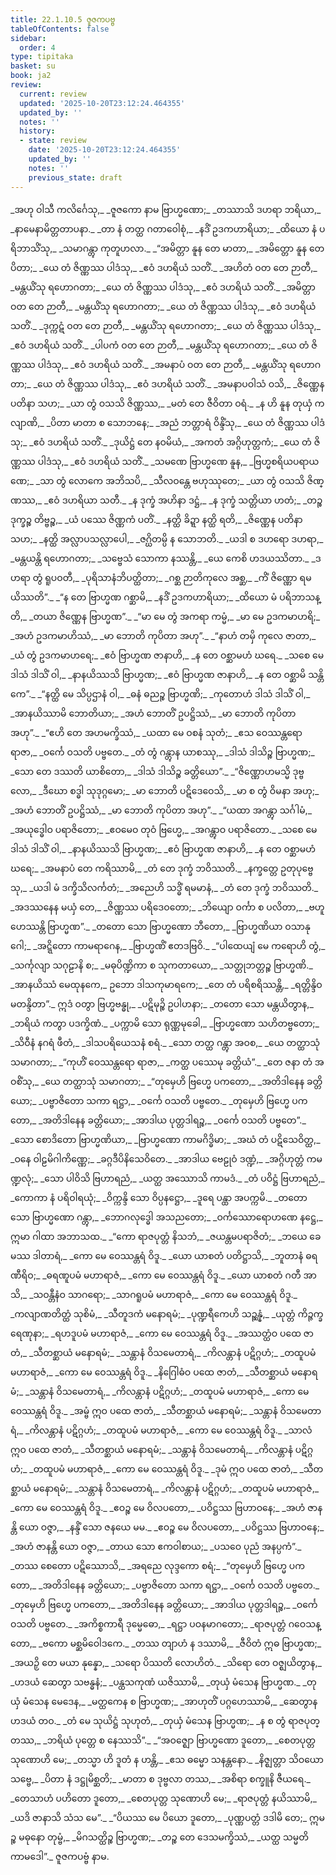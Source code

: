 ```yaml
---
title: 22.1.10.5 ဇူဇကပဗ္ဗ
tableOfContents: false
sidebar:
  order: 4
type: tipitaka
basket: su
book: ja2
review:
  current: review
  updated: '2025-10-20T23:12:24.464355'
  updated_by: ''
  notes: ''
  history:
  - state: review
    date: '2025-10-20T23:12:24.464355'
    updated_by: ''
    notes: ''
    previous_state: draft
---
```



<DynamicBreadcrumb />


<ReviewStatus review={frontmatter.review} showDetails={true} />

<HypothesisAnnotation frontmatter={frontmatter} />

<Division number="1914" book="ja2" e="ch" v="23" p="333">

<Paragraph number="3264" type="verses" book="ja2">
_အဟု ဝါသီ ကလိင်္ဂေသု,_  
_ဇူဇကော နာမ ဗြာဟ္မဏော;_  
_တဿာသိ ဒဟရာ ဘရိယာ,_  
_နာမေနာမိတ္တတာပနာ._  

</Paragraph>

</Division>
<Division number="1915" book="ja2" e="ch" v="23" p="333">

<Paragraph number="3265" type="verses" book="ja2">
_တာ နံ တတ္ထ ဂတာဝေါစုံ,_  
_နဒိံ ဥဒကဟာရိယာ;_  
_ထိယော နံ ပရိဘာသိံသု,_  
_သမာဂန္တွာ ကုတူဟလာ._  

</Paragraph>

</Division>
<Division number="1916" book="ja2" e="ch" v="23" p="333">

<Paragraph number="3266" type="verses" book="ja2">
_“အမိတ္တာ နူန တေ မာတာ,_  
_အမိတ္တော နူန တေ ပိတာ;_  
_ယေ တံ ဇိဏ္ဏဿ ပါဒံသု,_  
_ဧဝံ ဒဟရိယံ သတိံ._  

</Paragraph>

</Division>
<Division number="1917" book="ja2" e="ch" v="23" p="334">

<Paragraph number="3267" type="verses" book="ja2">
_အဟိတံ ဝတ တေ ဉာတီ,_  
_မန္တယိံသု ရဟောဂတာ;_  
_ယေ တံ ဇိဏ္ဏဿ ပါဒံသု,_  
_ဧဝံ ဒဟရိယံ သတိံ._  

</Paragraph>

</Division>
<Division number="1918" book="ja2" e="ch" v="23" p="334">

<Paragraph number="3268" type="verses" book="ja2">
_အမိတ္တာ ဝတ တေ ဉာတီ,_  
_မန္တယိံသု ရဟောဂတာ;_  
_ယေ တံ ဇိဏ္ဏဿ ပါဒံသု,_  
_ဧဝံ ဒဟရိယံ သတိံ._  

</Paragraph>

</Division>
<Division number="1919" book="ja2" e="ch" v="23" p="334">

<Paragraph number="3269" type="verses" book="ja2">
_ဒုက္ကဋံ ဝတ တေ ဉာတီ,_  
_မန္တယိံသု ရဟောဂတာ;_  
_ယေ တံ ဇိဏ္ဏဿ ပါဒံသု,_  
_ဧဝံ ဒဟရိယံ သတိံ._  

</Paragraph>

</Division>
<Division number="1920" book="ja2" e="ch" v="23" p="334">

<Paragraph number="3270" type="verses" book="ja2">
_ပါပကံ ဝတ တေ ဉာတီ,_  
_မန္တယိံသု ရဟောဂတာ;_  
_ယေ တံ ဇိဏ္ဏဿ ပါဒံသု,_  
_ဧဝံ ဒဟရိယံ သတိံ._  

</Paragraph>

</Division>
<Division number="1921" book="ja2" e="ch" v="23" p="334">

<Paragraph number="3271" type="verses" book="ja2">
_အမနာပံ ဝတ တေ ဉာတီ,_  
_မန္တယိံသု ရဟောဂတာ;_  
_ယေ တံ ဇိဏ္ဏဿ ပါဒံသု,_  
_ဧဝံ ဒဟရိယံ သတိံ._  

</Paragraph>

</Division>
<Division number="1922" book="ja2" e="ch" v="23" p="334">

<Paragraph number="3272" type="verses" book="ja2">
_အမနာပဝါသံ ဝသိ,_  
_ဇိဏ္ဏေန ပတိနာ သဟ;_  
_ယာ တွံ ဝသသိ ဇိဏ္ဏဿ,_  
_မတံ တေ ဇီဝိတာ ဝရံ._  

</Paragraph>

</Division>
<Division number="1923" book="ja2" e="ch" v="23" p="334">

<Paragraph number="3273" type="verses" book="ja2">
_န ဟိ နူန တုယှံ ကလျာဏိ,_  
_ပိတာ မာတာ စ သောဘနေ;_  
_အညံ ဘတ္တာရံ ဝိန္ဒိံသု,_  
_ယေ တံ ဇိဏ္ဏဿ ပါဒံသု;_  
_ဧဝံ ဒဟရိယံ သတိံ._  

</Paragraph>

</Division>
<Division number="1924" book="ja2" e="ch" v="23" p="334">

<Paragraph number="3274" type="verses" book="ja2">
_ဒုယိဋ္ဌံ တေ နဝမိယံ,_  
_အကတံ အဂ္ဂိဟုတ္တကံ;_  
_ယေ တံ ဇိဏ္ဏဿ ပါဒံသု,_  
_ဧဝံ ဒဟရိယံ သတိံ._  

</Paragraph>

</Division>
<Division number="1925" book="ja2" e="ch" v="23" p="334">

<Paragraph number="3275" type="verses" book="ja2">
_သမဏေ ဗြာဟ္မဏေ နူန,_  
_ဗြဟ္မစရိယပရာယဏေ;_  
_သာ တွံ လောကေ အဘိသပိ,_  
_သီလဝန္တေ ဗဟုဿုတေ;_  
_ယာ တွံ ဝသသိ ဇိဏ္ဏဿ,_  
_ဧဝံ ဒဟရိယာ သတီ._  

</Paragraph>

</Division>
<Division number="1926" book="ja2" e="ch" v="23" p="334">

<Paragraph number="3276" type="verses" book="ja2">
_န ဒုက္ခံ အဟိနာ ဒဋ္ဌံ,_  
_န ဒုက္ခံ သတ္တိယာ ဟတံ;_  
_တဉ္စ ဒုက္ခဉ္စ တိဗ္ဗဉ္စ,_  
_ယံ ပဿေ ဇိဏ္ဏကံ ပတိံ._  

</Paragraph>

</Division>
<Division number="1927" book="ja2" e="ch" v="23" p="334">

<Paragraph number="3277" type="verses" book="ja2">
_နတ္ထိ ခိဍ္ဍာ နတ္ထိ ရတိ,_  
_ဇိဏ္ဏေန ပတိနာ သဟ;_  
_နတ္ထိ အလ္လာပသလ္လာပေါ,_  
_ဇဂ္ဃိတမ္ပိ န သောဘတိ._  

</Paragraph>

</Division>
<Division number="1928" book="ja2" e="ch" v="23" p="334">

<Paragraph number="3278" type="verses" book="ja2">
_ယဒါ စ ဒဟရော ဒဟရာ,_  
_မန္တယန္တိ ရဟောဂတာ;_  
_သဗ္ဗေသံ သောကာ နဿန္တိ,_  
_ယေ ကေစိ ဟဒယဿိတာ._  

</Paragraph>

</Division>
<Division number="1929" book="ja2" e="ch" v="23" p="335">

<Paragraph number="3279" type="verses" book="ja2">
_ဒဟရာ တွံ ရူပဝတီ,_  
_ပုရိသာနံဘိပတ္ထိတာ;_  
_ဂစ္ဆ ဉာတိကုလေ အစ္ဆ,_  
_ကိံ ဇိဏ္ဏော ရမယိဿတိ”._  

</Paragraph>

</Division>
<Division number="1930" book="ja2" e="ch" v="23" p="335">

<Paragraph number="3280" type="verses" book="ja2">
_“န တေ ဗြာဟ္မဏ ဂစ္ဆာမိ,_  
_နဒိံ ဥဒကဟာရိယာ;_  
_ထိယော မံ ပရိဘာသန္တိ,_  
_တယာ ဇိဏ္ဏေန ဗြာဟ္မဏ”._  

</Paragraph>

</Division>
<Division number="1931" book="ja2" e="ch" v="23" p="335">

<Paragraph number="3281" type="verses" book="ja2">
_“မာ မေ တွံ အကရာ ကမ္မံ,_  
_မာ မေ ဥဒကမာဟရိ;_  
_အဟံ ဥဒကမာဟိဿံ,_  
_မာ ဘောတိ ကုပိတာ အဟု”._  

</Paragraph>

</Division>
<Division number="1932" book="ja2" e="ch" v="23" p="335">

<Paragraph number="3282" type="verses" book="ja2">
_“နာဟံ တမှိ ကုလေ ဇာတာ,_  
_ယံ တွံ ဥဒကမာဟရေ;_  
_ဧဝံ ဗြာဟ္မဏ ဇာနာဟိ,_  
_န တေ ဝစ္ဆာမဟံ ဃရေ._  

</Paragraph>

</Division>
<Division number="1933" book="ja2" e="ch" v="23" p="335">

<Paragraph number="3283" type="verses" book="ja2">
_သစေ မေ ဒါသံ ဒါသိံ ဝါ,_  
_နာနယိဿသိ ဗြာဟ္မဏ;_  
_ဧဝံ ဗြာဟ္မဏ ဇာနာဟိ,_  
_န တေ ဝစ္ဆာမိ သန္တိကေ”._  

</Paragraph>

</Division>
<Division number="1934" book="ja2" e="ch" v="23" p="335">

<Paragraph number="3284" type="verses" book="ja2">
_“နတ္ထိ မေ သိပ္ပဌာနံ ဝါ,_  
_ဓနံ ဓညဉ္စ ဗြာဟ္မဏိ;_  
_ကုတောဟံ ဒါသံ ဒါသိံ ဝါ,_  
_အာနယိဿာမိ ဘောတိယာ;_  
_အဟံ ဘောတိံ ဥပဋ္ဌိဿံ,_  
_မာ ဘောတိ ကုပိတာ အဟု”._  

</Paragraph>

</Division>
<Division number="1935" book="ja2" e="ch" v="23" p="335">

<Paragraph number="3285" type="verses" book="ja2">
_“ဧဟိ တေ အဟမက္ခိဿံ,_  
_ယထာ မေ ဝစနံ သုတံ;_  
_ဧသ ဝေဿန္တရော ရာဇာ,_  
_ဝင်္ကေ ဝသတိ ပဗ္ဗတေ._  

</Paragraph>

</Division>
<Division number="1936" book="ja2" e="ch" v="23" p="335">

<Paragraph number="3286" type="verses" book="ja2">
_တံ တွံ ဂန္တွာန ယာစဿု,_  
_ဒါသံ ဒါသိဉ္စ ဗြာဟ္မဏ;_  
_သော တေ ဒဿတိ ယာစိတော,_  
_ဒါသံ ဒါသိဉ္စ ခတ္တိယော”._  

</Paragraph>

</Division>
<Division number="1937" book="ja2" e="ch" v="23" p="335">

<Paragraph number="3287" type="verses" book="ja2">
_“ဇိဏ္ဏောဟမသ္မိ ဒုဗ္ဗလော,_  
_ဒီဃော စဒ္ဓါ သုဒုဂ္ဂမော;_  
_မာ ဘောတိ ပဋိဒေဝေသိ,_  
_မာ စ တွံ ဝိမနာ အဟု;_  
_အဟံ ဘောတိံ ဥပဋ္ဌိဿံ,_  
_မာ ဘောတိ ကုပိတာ အဟု”._  

</Paragraph>

</Division>
<Division number="1938" book="ja2" e="ch" v="23" p="335">

<Paragraph number="3288" type="verses" book="ja2">
_“ယထာ အဂန္တွာ သင်္ဂါမံ,_  
_အယုဒ္ဓေါဝ ပရာဇိတော;_  
_ဧဝမေဝ တုဝံ ဗြဟ္မေ,_  
_အဂန္တွာဝ ပရာဇိတော._  

</Paragraph>

</Division>
<Division number="1939" book="ja2" e="ch" v="23" p="335">

<Paragraph number="3289" type="verses" book="ja2">
_သစေ မေ ဒါသံ ဒါသိံ ဝါ,_  
_နာနယိဿသိ ဗြာဟ္မဏ;_  
_ဧဝံ ဗြာဟ္မဏ ဇာနာဟိ,_  
_န တေ ဝစ္ဆာမဟံ ဃရေ;_  
_အမနာပံ တေ ကရိဿာမိ,_  
_တံ တေ ဒုက္ခံ ဘဝိဿတိ._  

</Paragraph>

</Division>
<Division number="1940" book="ja2" e="ch" v="23" p="335">

<Paragraph number="3290" type="verses" book="ja2">
_နက္ခတ္တေ ဥတုပုဗ္ဗေသု,_  
_ယဒါ မံ ဒက္ခိသိလင်္ကတံ;_  
_အညေဟိ သဒ္ဓိံ ရမမာနံ,_  
_တံ တေ ဒုက္ခံ ဘဝိဿတိ._  

</Paragraph>

</Division>
<Division number="1941" book="ja2" e="ch" v="23" p="336">

<Paragraph number="3291" type="verses" book="ja2">
_အဒဿနေန မယှံ တေ,_  
_ဇိဏ္ဏဿ ပရိဒေဝတော;_  
_ဘိယျော ဝင်္ကာ စ ပလိတာ,_  
_ဗဟူ ဟေဿန္တိ ဗြာဟ္မဏ”._  

</Paragraph>

</Division>
<Division number="1942" book="ja2" e="ch" v="23" p="336">

<Paragraph number="3292" type="verses" book="ja2">
_တတော သော ဗြာဟ္မဏော ဘီတော,_  
_ဗြာဟ္မဏိယာ ဝသာနုဂေါ;_  
_အဋ္ဋိတော ကာမရာဂေန,_  
_ဗြာဟ္မဏိံ ဧတဒဗြဝိ._  

</Paragraph>

</Division>
<Division number="1943" book="ja2" e="ch" v="23" p="336">

<Paragraph number="3293" type="verses" book="ja2">
_“ပါထေယျံ မေ ကရောဟိ တွံ,_  
_သင်္ကုလျာ သဂုဠာနိ စ;_  
_မဓုပိဏ္ဍိကာ စ သုကတာယော,_  
_သတ္တုဘတ္တဉ္စ ဗြာဟ္မဏိ._  

</Paragraph>

</Division>
<Division number="1944" book="ja2" e="ch" v="23" p="336">

<Paragraph number="3294" type="verses" book="ja2">
_အာနယိဿံ မေထုနကေ,_  
ဥဘော ဒါသကုမာရကေ;_  
_တေ တံ ပရိစရိဿန္တိ,_  
_ရတ္တိန္ဒိဝမတန္ဒိတာ”._  

</Paragraph>

</Division>
<Division number="1945" book="ja2" e="ch" v="23" p="336">

<Paragraph number="3295" type="verses" book="ja2">
ဣဒံ ဝတွာ ဗြဟ္မဗန္ဓု,_  
_ပဋိမုဉ္စိ ဥပါဟနာ;_  
_တတော သော မန္တယိတွာန,_  
_ဘရိယံ ကတွာ ပဒက္ခိဏံ._  

</Paragraph>

</Division>
<Division number="1946" book="ja2" e="ch" v="23" p="336">

<Paragraph number="3296" type="verses" book="ja2">
_ပက္ကာမိ သော ရုဏ္ဏမုခေါ,_  
_ဗြာဟ္မဏော သဟိတဗ္ဗတော;_  
_သိဝီနံ နဂရံ ဖီတံ,_  
_ဒါသပရိယေသနံ စရံ._  

</Paragraph>

</Division>
<Division number="1947" book="ja2" e="ch" v="23" p="336">

<Paragraph number="3297" type="verses" book="ja2">
_သော တတ္ထ ဂန္တွာ အဝစ,_  
_ယေ တတ္ထာသုံ သမာဂတာ;_  
_“ကုဟိံ ဝေဿန္တရော ရာဇာ,_  
_ကတ္ထ ပဿေမု ခတ္တိယံ”._  

</Paragraph>

</Division>
<Division number="1948" book="ja2" e="ch" v="23" p="336">

<Paragraph number="3298" type="verses" book="ja2">
_တေ ဇနာ တံ အဝစိံသု,_  
_ယေ တတ္ထာသုံ သမာဂတာ;_  
_“တုမှေဟိ ဗြဟ္မေ ပကတော,_  
_အတိဒါနေန ခတ္တိယော;_  
_ပဗ္ဗာဇိတော သကာ ရဋ္ဌာ,_  
_ဝင်္ကေ ဝသတိ ပဗ္ဗတေ._  

</Paragraph>

</Division>
<Division number="1949" book="ja2" e="ch" v="23" p="336">

<Paragraph number="3299" type="verses" book="ja2">
_တုမှေဟိ ဗြဟ္မေ ပကတော,_  
_အတိဒါနေန ခတ္တိယော;_  
_အာဒါယ ပုတ္တဒါရဉ္စ,_  
_ဝင်္ကေ ဝသတိ ပဗ္ဗတေ”._  

</Paragraph>

</Division>
<Division number="1950" book="ja2" e="ch" v="23" p="336">

<Paragraph number="3300" type="verses" book="ja2">
_သော စောဒိတော ဗြာဟ္မဏိယာ,_  
_ဗြာဟ္မဏော ကာမဂိဒ္ဓိမာ;_  
_အဃံ တံ ပဋိသေဝိတ္ထ,_  
_ဝနေ ဝါဠမိဂါကိဏ္ဏေ;_  
_ခဂ္ဂဒီပိနိသေဝိတေ._  

</Paragraph>

</Division>
<Division number="1951" book="ja2" e="ch" v="23" p="336">

<Paragraph number="3301" type="verses" book="ja2">
_အာဒါယ ဗေဠုဝံ ဒဏ္ဍံ,_  
_အဂ္ဂိဟုတ္တံ ကမဏ္ဍလုံ;_  
_သော ပါဝိသိ ဗြဟာရညံ,_  
_ယတ္ထ အဿောသိ ကာမဒံ._  

</Paragraph>

</Division>
<Division number="1952" book="ja2" e="ch" v="23" p="336">

<Paragraph number="3302" type="verses" book="ja2">
_တံ ပဝိဋ္ဌံ ဗြဟာရညံ,_  
_ကောကာ နံ ပရိဝါရယုံ;_  
_ဝိက္ကန္ဒိ သော ဝိပ္ပနဋ္ဌော,_  
_ဒူရေ ပန္ထာ အပက္ကမိ._  

</Paragraph>

</Division>
<Division number="1953" book="ja2" e="ch" v="23" p="337">

<Paragraph number="3303" type="verses" book="ja2">
_တတော သော ဗြာဟ္မဏော ဂန္တွာ,_  
_ဘောဂလုဒ္ဓေါ အသညတော;_  
_ဝင်္ကဿောရောဟဏေ နဋ္ဌေ,_  
ဣမာ ဂါထာ အဘာသထ._  

</Paragraph>

</Division>
<Division number="1954" book="ja2" e="ch" v="23" p="337">

<Paragraph number="3304" type="verses" book="ja2">
_“ကော ရာဇပုတ္တံ နိသဘံ,_  
_ဇယန္တမပရာဇိတံ;_  
_ဘယေ ခေမဿ ဒါတာရံ,_  
_ကော မေ ဝေဿန္တရံ ဝိဒူ._  

</Paragraph>

</Division>
<Division number="1955" book="ja2" e="ch" v="23" p="337">

<Paragraph number="3305" type="verses" book="ja2">
_ယော ယာစတံ ပတိဋ္ဌာသိ,_  
_ဘူတာနံ ဓရဏီရိဝ;_  
_ဓရဏူပမံ မဟာရာဇံ,_  
_ကော မေ ဝေဿန္တရံ ဝိဒူ._  

</Paragraph>

</Division>
<Division number="1956" book="ja2" e="ch" v="23" p="337">

<Paragraph number="3306" type="verses" book="ja2">
_ယော ယာစတံ ဂတီ အာသိ,_  
_သဝန္တီနံဝ သာဂရော;_  
_သာဂရူပမံ မဟာရာဇံ,_  
_ကော မေ ဝေဿန္တရံ ဝိဒူ._  

</Paragraph>

</Division>
<Division number="1957" book="ja2" e="ch" v="23" p="337">

<Paragraph number="3307" type="verses" book="ja2">
_ကလျာဏတိတ္ထံ သုစိမံ,_  
_သီတူဒကံ မနောရမံ;_  
_ပုဏ္ဍရီကေဟိ သဉ္ဆန္နံ,_  
_ယုတ္တံ ကိဉ္ဇက္ခရေဏုနာ;_  
_ရဟဒူပမံ မဟာရာဇံ,_  
_ကော မေ ဝေဿန္တရံ ဝိဒူ._  

</Paragraph>

</Division>
<Division number="1958" book="ja2" e="ch" v="23" p="337">

<Paragraph number="3308" type="verses" book="ja2">
_အဿတ္ထံဝ ပထေ ဇာတံ,_  
_သီတစ္ဆာယံ မနောရမံ;_  
_သန္တာနံ ဝိသမေတာရံ,_  
_ကိလန္တာနံ ပဋိဂ္ဂဟံ;_  
_တထူပမံ မဟာရာဇံ,_  
_ကော မေ ဝေဿန္တရံ ဝိဒူ._  

</Paragraph>

</Division>
<Division number="1959" book="ja2" e="ch" v="23" p="337">

<Paragraph number="3309" type="verses" book="ja2">
_နိဂြေါဓံဝ ပထေ ဇာတံ,_  
_သီတစ္ဆာယံ မနောရမံ;_  
_သန္တာနံ ဝိသမေတာရံ,_  
_ကိလန္တာနံ ပဋိဂ္ဂဟံ;_  
_တထူပမံ မဟာရာဇံ,_  
_ကော မေ ဝေဿန္တရံ ဝိဒူ._  

</Paragraph>

</Division>
<Division number="1960" book="ja2" e="ch" v="23" p="337">

<Paragraph number="3310" type="verses" book="ja2">
_အမ္ဗံ ဣဝ ပထေ ဇာတံ,_  
_သီတစ္ဆာယံ မနောရမံ;_  
_သန္တာနံ ဝိသမေတာရံ,_  
_ကိလန္တာနံ ပဋိဂ္ဂဟံ;_  
_တထူပမံ မဟာရာဇံ,_  
_ကော မေ ဝေဿန္တရံ ဝိဒူ._  

</Paragraph>

</Division>
<Division number="1961" book="ja2" e="ch" v="23" p="337">

<Paragraph number="3311" type="verses" book="ja2">
_သာလံ ဣဝ ပထေ ဇာတံ,_  
_သီတစ္ဆာယံ မနောရမံ;_  
_သန္တာနံ ဝိသမေတာရံ,_  
_ကိလန္တာနံ ပဋိဂ္ဂဟံ;_  
_တထူပမံ မဟာရာဇံ,_  
_ကော မေ ဝေဿန္တရံ ဝိဒူ._  

</Paragraph>

</Division>
<Division number="1962" book="ja2" e="ch" v="23" p="337">

<Paragraph number="3312" type="verses" book="ja2">
_ဒုမံ ဣဝ ပထေ ဇာတံ,_  
_သီတစ္ဆာယံ မနောရမံ;_  
_သန္တာနံ ဝိသမေတာရံ,_  
_ကိလန္တာနံ ပဋိဂ္ဂဟံ;_  
_တထူပမံ မဟာရာဇံ,_  
_ကော မေ ဝေဿန္တရံ ဝိဒူ._  

</Paragraph>

</Division>
<Division number="1963" book="ja2" e="ch" v="23" p="338">

<Paragraph number="3313" type="verses" book="ja2">
_ဧဝဉ္စ မေ ဝိလပတော,_  
_ပဝိဋ္ဌဿ ဗြဟာဝနေ;_  
_အဟံ ဇာနန္တိ ယော ဝဇ္ဇာ,_  
_နန္ဒိံ သော ဇနယေ မမ._  

</Paragraph>

</Division>
<Division number="1964" book="ja2" e="ch" v="23" p="338">

<Paragraph number="3314" type="verses" book="ja2">
_ဧဝဉ္စ မေ ဝိလပတော,_  
_ပဝိဋ္ဌဿ ဗြဟာဝနေ;_  
_အဟံ ဇာနန္တိ ယော ဝဇ္ဇာ,_  
_တာယ သော ဧကဝါစာယ;_  
_ပသဝေ ပုညံ အနပ္ပကံ”._  

</Paragraph>

</Division>
<Division number="1965" book="ja2" e="ch" v="23" p="338">

<Paragraph number="3315" type="verses" book="ja2">
_တဿ စေတော ပဋိဿောသိ,_  
_အရညေ လုဒ္ဒကော စရံ;_  
_“တုမှေဟိ ဗြဟ္မေ ပကတော,_  
_အတိဒါနေန ခတ္တိယော;_  
_ပဗ္ဗာဇိတော သကာ ရဋ္ဌာ,_  
_ဝင်္ကေ ဝသတိ ပဗ္ဗတေ._  

</Paragraph>

</Division>
<Division number="1966" book="ja2" e="ch" v="23" p="338">

<Paragraph number="3316" type="verses" book="ja2">
_တုမှေဟိ ဗြဟ္မေ ပကတော,_  
_အတိဒါနေန ခတ္တိယော;_  
_အာဒါယ ပုတ္တဒါရဉ္စ,_  
_ဝင်္ကေ ဝသတိ ပဗ္ဗတေ._  

</Paragraph>

</Division>
<Division number="1967" book="ja2" e="ch" v="23" p="338">

<Paragraph number="3317" type="verses" book="ja2">
_အကိစ္စကာရီ ဒုမ္မေဓော,_  
_ရဋ္ဌာ ပဝနမာဂတော;_  
_ရာဇပုတ္တံ ဂဝေသန္တော,_  
_ဗကော မစ္ဆမိဝေါဒကေ._  

</Paragraph>

</Division>
<Division number="1968" book="ja2" e="ch" v="23" p="338">

<Paragraph number="3318" type="verses" book="ja2">
_တဿ တျာဟံ န ဒဿာမိ,_  
_ဇီဝိတံ ဣဓ ဗြာဟ္မဏ;_  
_အယဉှိ တေ မယာ နုန္နော,_  
_သရော ပိဿတိ လောဟိတံ._  

</Paragraph>

</Division>
<Division number="1969" book="ja2" e="ch" v="23" p="338">

<Paragraph number="3319" type="verses" book="ja2">
_သိရော တေ ဝဇ္ဈယိတွာန,_  
_ဟဒယံ ဆေတွာ သဗန္ဓနံ;_  
_ပန္ထသကုဏံ ယဇိဿာမိ,_  
_တုယှံ မံသေန ဗြာဟ္မဏ._  

</Paragraph>

</Division>
<Division number="1970" book="ja2" e="ch" v="23" p="338">

<Paragraph number="3320" type="verses" book="ja2">
_တုယှံ မံသေန မေဒေန,_  
_မတ္ထကေန စ ဗြာဟ္မဏ;_  
_အာဟုတိံ ပဂ္ဂဟေဿာမိ,_  
_ဆေတွာန ဟဒယံ တဝ._  

</Paragraph>

</Division>
<Division number="1971" book="ja2" e="ch" v="23" p="338">

<Paragraph number="3321" type="verses" book="ja2">
_တံ မေ သုယိဋ္ဌံ သုဟုတံ,_  
_တုယှံ မံသေန ဗြာဟ္မဏ;_  
_န စ တွံ ရာဇပုတ္တဿ,_  
_ဘရိယံ ပုတ္တေ စ နေဿသိ”._  

</Paragraph>

</Division>
<Division number="1972" book="ja2" e="ch" v="23" p="338">

<Paragraph number="3322" type="verses" book="ja2">
_“အဝဇ္ဈော ဗြာဟ္မဏော ဒူတော,_  
_စေတပုတ္တ သုဏောဟိ မေ;_  
_တသ္မာ ဟိ ဒူတံ န ဟန္တိ,_  
_ဧသ ဓမ္မော သနန္တနော._  

</Paragraph>

</Division>
<Division number="1973" book="ja2" e="ch" v="23" p="338">

<Paragraph number="3323" type="verses" book="ja2">
_နိဇ္ဈတ္တာ သိဝယော သဗ္ဗေ,_  
_ပိတာ နံ ဒဋ္ဌုမိစ္ဆတိ;_  
_မာတာ စ ဒုဗ္ဗလာ တဿ,_  
_အစိရာ စက္ခူနိ ဇီယရေ._  

</Paragraph>

</Division>
<Division number="1974" book="ja2" e="ch" v="23" p="338">

<Paragraph number="3324" type="verses" book="ja2">
_တေသာဟံ ပဟိတော ဒူတော,_  
_စေတပုတ္တ သုဏောဟိ မေ;_  
_ရာဇပုတ္တံ နယိဿာမိ,_  
_ယဒိ ဇာနာသိ သံသ မေ”._  

</Paragraph>

</Division>
<Division number="1975" book="ja2" e="ch" v="23" p="339">

<Paragraph number="3325" type="verses" book="ja2">
_“ပိယဿ မေ ပိယော ဒူတော,_  
_ပုဏ္ဏပတ္တံ ဒဒါမိ တေ;_  
ဣမဉ္စ မဓုနော တုမ္ဗံ,_  
_မိဂသတ္ထိဉ္စ ဗြာဟ္မဏ;_  
_တဉ္စ တေ ဒေသမက္ခိဿံ,_  
_ယတ္ထ သမ္မတိ ကာမဒေါ”._  


</Paragraph>
</Division>

<Paragraph number="3326" type="center" book="ja2">
ဇူဇကပဗ္ဗံ နာမ.
</Paragraph>